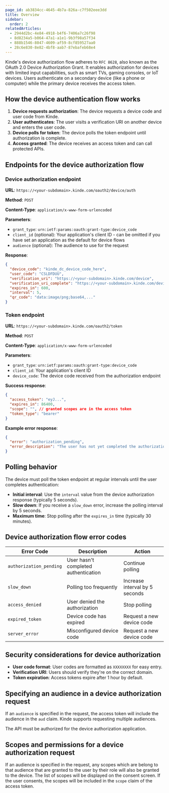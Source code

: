 ```yaml
---
page_id: ab3834cc-4645-4b7a-826a-c7f502eee3dd
title: Overview
sidebar:
  order: 2
relatedArticles:
  - 2944d2bc-4e84-4918-b4f6-7406a7c26f98
  - 8d8234a5-b064-47a1-a1e1-9b3f98a57f34
  - 888b1546-8047-4609-af59-8cf859527aa0
  - 28c6e830-8e82-4bf8-aab7-87ebafeb68e4
---
```


Kinde's device authorization flow adheres to `RFC 8628`, also known as the OAuth 2.0 Device Authorization Grant. It enables authorization for devices with limited input capabilities, such as smart TVs, gaming consoles, or IoT devices. Users authenticate on a secondary device (like a phone or computer) while the primary device receives the access token.

## How the device authentication flow works

1. **Device requests authorization**: The device requests a device code and user code from Kinde.
2. **User authenticates**: The user visits a verification URI on another device and enters the user code.
3. **Device polls for token**: The device polls the token endpoint until authorization is complete.
4. **Access granted**: The device receives an access token and can call protected APIs.

## Endpoints for the device authorization flow

### Device authorization endpoint

**URL**: `https://<your-subdomain>.kinde.com/oauth2/device/auth`

**Method**: `POST`

**Content-Type**: `application/x-www-form-urlencoded`

**Parameters**:

- `grant_type`: `urn:ietf:params:oauth:grant-type:device_code`
- `client_id` (optional): Your application's client ID - can be omitted if you have set an application as the default for device flows
- `audience` (optional): The audience to use for the request

**Response**:

```json
{
  "device_code": "kinde_dc_device_code_here",
  "user_code": "CSLDFDUU",
  "verification_uri": "https://<your-subdomain>.kinde.com/device",
  "verification_uri_complete": "https://<your-subdomain>.kinde.com/device?user_code=CSLDFDUU",
  "expires_in": 600,
  "interval": 5,
  "qr_code": "data:image/png;base64,..."
}
```

### Token endpoint

**URL**: `https://<your-subdomain>.kinde.com/oauth2/token`

**Method**: `POST`

**Content-Type**: `application/x-www-form-urlencoded`

**Parameters**:

- `grant_type`: `urn:ietf:params:oauth:grant-type:device_code`
- `client_id`: Your application's client ID
- `device_code`: The device code received from the authorization endpoint

**Success response**:

```json
{
  "access_token": "eyJ...",
  "expires_in": 86400,
  "scope": "", // granted scopes are in the access token
  "token_type": "bearer"
}
```

**Example error response**:

```json
{
  "error": "authorization_pending",
  "error_description": "The user has not yet completed the authorization"
}
```

## Polling behavior

The device must poll the token endpoint at regular intervals until the user completes authentication:

- **Initial interval**: Use the `interval` value from the device authorization response (typically 5 seconds).
- **Slow down**: If you receive a `slow_down` error, increase the polling interval by 5 seconds.
- **Maximum time**: Stop polling after the `expires_in` time (typically 30 minutes).

## Device authorization flow error codes

| Error Code              | Description                          | Action                         |
| ----------------------- | ------------------------------------ | ------------------------------ |
| `authorization_pending` | User hasn't completed authentication | Continue polling               |
| `slow_down`             | Polling too frequently               | Increase interval by 5 seconds |
| `access_denied`         | User denied the authorization        | Stop polling                   |
| `expired_token`         | Device code has expired              | Request a new device code      |
| `server_error`          | Misconfigured device code            | Request a new device code      |

## Security considerations for device authorization

- **User code format**: User codes are formatted as `XXXXXXXX` for easy entry.
- **Verification URI**: Users should verify they're on the correct domain.
- **Token expiration**: Access tokens expire after 1 hour by default.

## Specifying an audience in a device authorization request 

If an `audience` is specified in the request, the access token will include the audience in the `aud` claim. Kinde supports requesting multiple audiences.

The API must be authorized for the device authorization application.

## Scopes and permissions for a device authorization request 

If an audience is specified in the request, any scopes which are belong to that audience that are granted to the user by their role will also be granted to the device. The list of scopes will be displayed on the consent screen. If the user consents, the scopes will be included in the `scope` claim of the access token.
